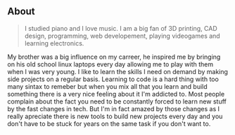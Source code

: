 ## About

> I studied piano and I love music. I am a big fan of 3D printing, CAD design, programming, web developement, playing videogames and learning electronics.

My brother was a big influence on my carreer, he inspired me by bringing on his old school linux laptops every day allowing me to play with them when I was very young. 
I like to learn the skills I need on demand by making side projects on a regular basis. Learning to code is a hard thing with too many sintax to remeber but 
when you mix all that you learn and build something there is a very nice feeling about it I'm addicted to.
Most people complain about the fact you need to be constantly forced to learn new stuff by the fast changes in tech.
But I'm in fact amazed by those changes as I really apreciate there is new tools to build new projects every day and you don't have to be stuck for years on the same task if you don't want to.
